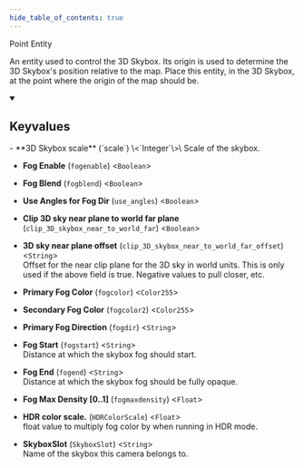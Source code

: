 ```yaml
---
hide_table_of_contents: true
---
```


Point Entity

An entity used to control the 3D Skybox. Its origin is used to determine the 3D Skybox's position relative to the map. Place this entity, in the 3D Skybox, at the point where the origin of the map should be.

<details open>
<summary><h2>Keyvalues</h2></summary>
- **3D Skybox scale** (`scale`) \<`Integer`\>\
Scale of the skybox.

- **Fog Enable** (`fogenable`) \<`Boolean`\>

- **Fog Blend** (`fogblend`) \<`Boolean`\>

- **Use Angles for Fog Dir** (`use_angles`) \<`Boolean`\>

- **Clip 3D sky near plane to world far plane** (`clip_3D_skybox_near_to_world_far`) \<`Boolean`\>

- **3D sky near plane offset** (`clip_3D_skybox_near_to_world_far_offset`) \<`String`\>\
Offset for the near clip plane for the 3D sky in world units.  This is only used if the above field is true.  Negative values to pull closer, etc.

- **Primary Fog Color** (`fogcolor`) \<`Color255`\>

- **Secondary Fog Color** (`fogcolor2`) \<`Color255`\>

- **Primary Fog Direction** (`fogdir`) \<`String`\>

- **Fog Start** (`fogstart`) \<`String`\>\
Distance at which the skybox fog should start.

- **Fog End** (`fogend`) \<`String`\>\
Distance at which the skybox fog should be fully opaque.

- **Fog Max Density [0..1]** (`fogmaxdensity`) \<`Float`\>

- **HDR color scale.** (`HDRColorScale`) \<`Float`\>\
float value to multiply fog color by when running in HDR mode.

- **SkyboxSlot** (`SkyboxSlot`) \<`String`\>\
Name of the skybox this camera belongs to.


 </details>

